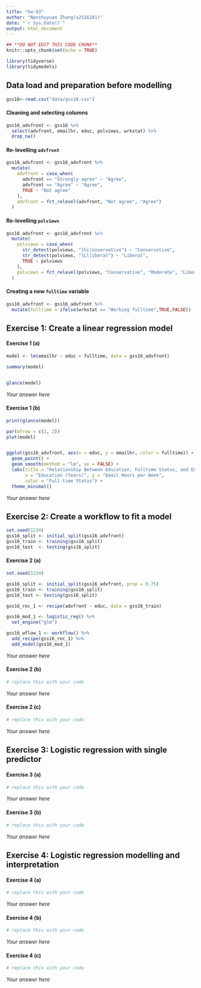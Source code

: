 ```yaml
---
title: "hw-03"
author: "Nanshuyuan Zhang(s2516281)"
date: "`r Sys.Date()`"
output: html_document
---
```




```r
## **DO NOT EDIT THIS CODE CHUNK**
knitr::opts_chunk$set(echo = TRUE)

library(tidyverse)
library(tidymodels)
```


## Data load and preparation before modelling

```r
gss16<-read.csv("data/gss16.csv")
```

#### Cleaning and selecting columns

```r
gss16_advfront <- gss16 %>%
  select(advfront, emailhr, educ, polviews, wrkstat) %>%
  drop_na()
```

#### Re-levelling `advfront`

```r
gss16_advfront <- gss16_advfront %>%
  mutate(
    advfront = case_when(
      advfront == "Strongly agree" ~ "Agree",
      advfront == "Agree" ~ "Agree",
      TRUE ~ "Not agree"
    ),
    advfront = fct_relevel(advfront, "Not agree", "Agree")
  )
```

#### Re-levelling `polviews`

```r
gss16_advfront <- gss16_advfront %>%
  mutate(
    polviews = case_when(
      str_detect(polviews, "[Cc]onservative") ~ "Conservative",
      str_detect(polviews, "[Ll]iberal") ~ "Liberal",
      TRUE ~ polviews
    ),
    polviews = fct_relevel(polviews, "Conservative", "Moderate", "Liberal")
  )
```

#### Creating a new `fulltime` variable

```r
gss16_advfront <- gss16_advfront %>%
  mutate(fulltime = ifelse(wrkstat == "Working fulltime",TRUE,FALSE))
```


## Exercise 1: Create a linear regression model

#### Exercise 1 (a)

```r

model <- lm(emailhr ~ educ + fulltime, data = gss16_advfront)

summary(model)


glance(model)


```

*Your answer here*

#### Exercise 1 (b)

```r

print(glance(model))

par(mfrow = c(2, 2))  
plot(model)


ggplot(gss16_advfront, aes(x = educ, y = emailhr, color = fulltime)) +
  geom_point() +
  geom_smooth(method = "lm", se = FALSE) +
  labs(title = "Relationship Between Education, Fulltime Status, and Email Hours",
       x = "Education (Years)", y = "Email Hours per Week",
       color = "Full-time Status") +
  theme_minimal()


```

*Your answer here*

## Exercise 2: Create a workflow to fit a model

```r
set.seed(1234)
gss16_split <- initial_split(gss16_advfront)
gss16_train <- training(gss16_split)
gss16_test  <- testing(gss16_split)
```

#### Exercise 2 (a)

```r

set.seed(1234)

gss16_split <- initial_split(gss16_advfront, prop = 0.75)
gss16_train <- training(gss16_split)
gss16_test <- testing(gss16_split)

gss16_rec_1 <- recipe(advfront ~ educ, data = gss16_train)

gss16_mod_1 <- logistic_reg() %>%
  set_engine("glm")

gss16_wflow_1 <- workflow() %>%
  add_recipe(gss16_rec_1) %>%
  add_model(gss16_mod_1)

```

*Your answer here*

#### Exercise 2 (b)

```r
# replace this with your code
```

*Your answer here*

#### Exercise 2 (c)

```r
# replace this with your code
```

*Your answer here*

## Exercise 3: Logistic regression with single predictor

#### Exercise 3 (a)

```r
# replace this with your code
```

*Your answer here*

#### Exercise 3 (b)

```r
# replace this with your code
```

*Your answer here*

## Exercise 4: Logistic regression modelling and interpretation

#### Exercise 4 (a)

```r
# replace this with your code
```

*Your answer here*

#### Exercise 4 (b)
  
```r
# replace this with your code
```

*Your answer here*

#### Exercise 4 (c) 

```r
# replace this with your code
```

*Your answer here*

